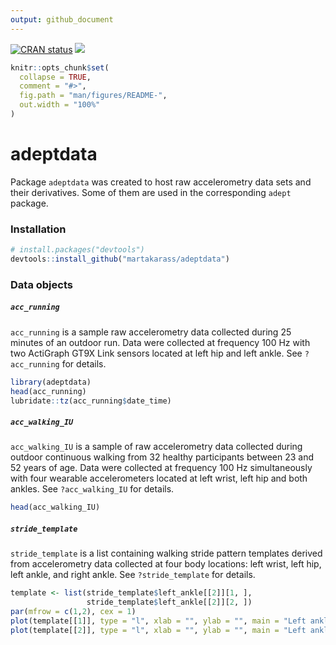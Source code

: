 ```yaml
---
output: github_document
---
```


[![CRAN status](https://www.r-pkg.org/badges/version/adeptdata)](https://cran.r-project.org/package=adeptdata)
[![](https://cranlogs.r-pkg.org/badges/grand-total/adeptdata)](https://cran.r-project.org/package=adeptdata)

<!-- README.md is generated from README.Rmd. Please edit that file -->

```r
knitr::opts_chunk$set(
  collapse = TRUE,
  comment = "#>",
  fig.path = "man/figures/README-",
  out.width = "100%"
)
```

# adeptdata

Package `adeptdata` was created to host raw accelerometry data sets and their derivatives. Some of them are used in the corresponding `adept` package.

### Installation

```r
# install.packages("devtools")
devtools::install_github("martakarass/adeptdata")
```

### Data objects

##### `acc_running` 

`acc_running` is a sample raw accelerometry data collected during 25 minutes of an outdoor run. Data were collected at frequency 100 Hz with two ActiGraph GT9X Link sensors located at left hip and left ankle. See `?acc_running` for details. 

```r
library(adeptdata)
head(acc_running)
lubridate::tz(acc_running$date_time)
```

##### `acc_walking_IU` 

`acc_walking_IU`  is a sample of raw accelerometry data collected during outdoor continuous walking from 32 healthy participants between 23 and 52 years of age. Data were collected at frequency 100 Hz simultaneously with four wearable accelerometers located at left wrist, left hip and both ankles. See `?acc_walking_IU` for details. 

```r
head(acc_walking_IU)
```

##### `stride_template` 

`stride_template` is a list containing walking stride pattern templates derived from accelerometry data collected at four body locations: left wrist, left hip, left ankle, and right ankle. See `?stride_template` for details. 

```r
template <- list(stride_template$left_ankle[[2]][1, ],
                 stride_template$left_ankle[[2]][2, ])
par(mfrow = c(1,2), cex = 1)
plot(template[[1]], type = "l", xlab = "", ylab = "", main = "Left ankle: template 1")
plot(template[[2]], type = "l", xlab = "", ylab = "", main = "Left ankle: template 2")
```
